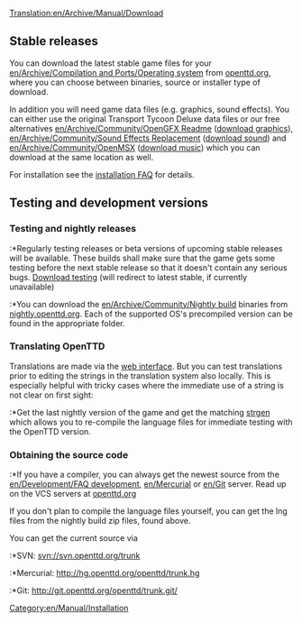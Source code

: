 [[Translation:en/Archive/Manual/Download]]

{{en/Manual/Navigation}}

== Stable releases ==
You can download the latest stable game files for your [[en/Archive/Compilation and Ports/Operating system]] from [http://www.openttd.org/download-stable openttd.org], where you can choose between binaries, source or installer type of download.

In addition you will need game data files (e.g. graphics, sound effects). You can either use the original Transport Tycoon Deluxe data files or our free alternatives [[en/Archive/Community/OpenGFX Readme]] ([http://www.openttd.org/download-opengfx download graphics]), [[en/Archive/Community/Sound Effects Replacement]] ([http://www.openttd.org/download-opensfx download sound]) and [[en/Archive/Community/OpenMSX]] ([http://www.openttd.org/download-openmsx download music]) which you can download at the same location as well.

For installation see the [[en/Archive/Manual/Installation FAQ|installation FAQ]] for details.


== Testing and development versions ==

=== Testing and nightly releases ===
:*Regularly testing releases or beta versions of upcoming stable releases will be available. These builds shall make sure that the game gets some testing before the next stable release so that it doesn't contain any serious bugs. [http://www.openttd.org/download-testing Download testing] (will redirect to latest stable, if currently unavailable)
:*You can download the [[en/Archive/Community/Nightly build]] binaries from [https://www.openttd.org/downloads/openttd-nightlies/latest.html nightly.openttd.org]. Each of the supported OS's precompiled version can be found in the appropriate folder.

=== Translating OpenTTD ===
Translations are made via the [http://translator.openttd.org web interface]. But you can test translations prior to editing the strings in the translation system also locally. This is especially helpful with tricky cases where the immediate use of a string is not clear on first sight:
:*Get the last nightly version of the game and get the matching [http://www.openttd.org/en/download-strgen strgen] which allows you to re-compile the language files for immediate testing with the OpenTTD version.

=== Obtaining the source code ===
:*If you have a compiler, you can always get the newest source from the [[en/Development/FAQ development]], [[en/Mercurial]] or [[en/Git]] server. Read up on the VCS servers at [http://www.openttd.org/development openttd.org]

If you don't plan to compile the language files yourself, you can get the lng files from the nightly build zip files, found above.

You can get the current source via
:*SVN: svn://svn.openttd.org/trunk
:*Mercurial: http://hg.openttd.org/openttd/trunk.hg
:*Git: http://git.openttd.org/openttd/trunk.git/

[[Category:en/Manual/Installation]]